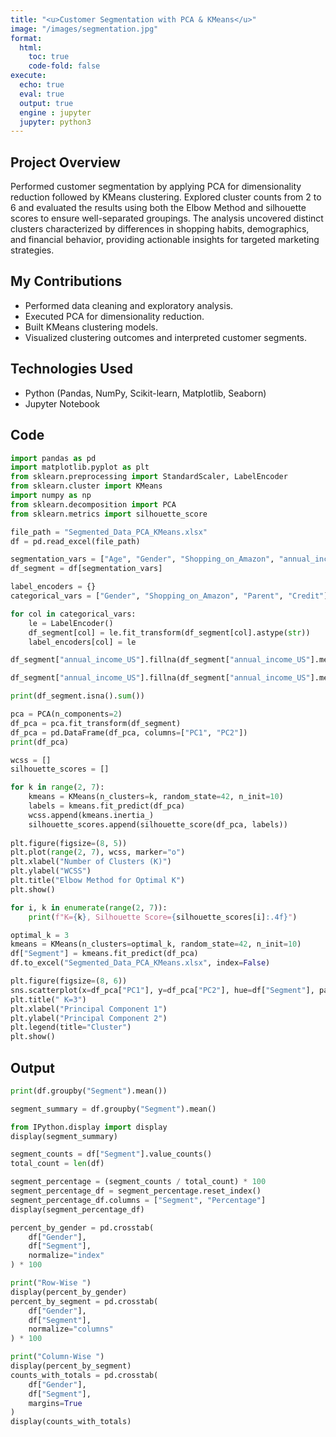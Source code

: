 ```yaml
---
title: "<u>Customer Segmentation with PCA & KMeans</u>"
image: "/images/segmentation.jpg"
format:
  html:
    toc: true
    code-fold: false
execute:
  echo: true
  eval: true
  output: true
  engine : jupyter
  jupyter: python3
---
```


## Project Overview

Performed customer segmentation by applying PCA for dimensionality reduction followed by KMeans clustering. Explored cluster counts from 2 to 6 and evaluated the results using both the Elbow Method and silhouette scores to ensure well-separated groupings. The analysis uncovered distinct clusters characterized by differences in shopping habits, demographics, and financial behavior, providing actionable insights for targeted marketing strategies.

## My Contributions

-   Performed data cleaning and exploratory analysis.
-   Executed PCA for dimensionality reduction.
-   Built KMeans clustering models.
-   Visualized clustering outcomes and interpreted customer segments.

## Technologies Used

-   Python (Pandas, NumPy, Scikit-learn, Matplotlib, Seaborn)
-   Jupyter Notebook

## Code

```python
import pandas as pd
import matplotlib.pyplot as plt
from sklearn.preprocessing import StandardScaler, LabelEncoder
from sklearn.cluster import KMeans
import numpy as np
from sklearn.decomposition import PCA
from sklearn.metrics import silhouette_score
```

```python
file_path = "Segmented_Data_PCA_KMeans.xlsx"
df = pd.read_excel(file_path)
```

```python
segmentation_vars = ["Age", "Gender", "Shopping_on_Amazon", "annual_income_US", "Parent", "Credit"]
df_segment = df[segmentation_vars]
```

```python
label_encoders = {}
categorical_vars = ["Gender", "Shopping_on_Amazon", "Parent", "Credit"]

for col in categorical_vars:
    le = LabelEncoder()
    df_segment[col] = le.fit_transform(df_segment[col].astype(str))
    label_encoders[col] = le

```

```python
df_segment["annual_income_US"].fillna(df_segment["annual_income_US"].median(), inplace=True)
```

```python
df_segment["annual_income_US"].fillna(df_segment["annual_income_US"].median(), inplace=True)
```

```python
print(df_segment.isna().sum())

pca = PCA(n_components=2) 
df_pca = pca.fit_transform(df_segment) 
df_pca = pd.DataFrame(df_pca, columns=["PC1", "PC2"]) 
print(df_pca)
```

```python
wcss = []
silhouette_scores = []

for k in range(2, 7): 
    kmeans = KMeans(n_clusters=k, random_state=42, n_init=10)
    labels = kmeans.fit_predict(df_pca)
    wcss.append(kmeans.inertia_)
    silhouette_scores.append(silhouette_score(df_pca, labels))
    
plt.figure(figsize=(8, 5))
plt.plot(range(2, 7), wcss, marker="o")
plt.xlabel("Number of Clusters (K)")
plt.ylabel("WCSS")
plt.title("Elbow Method for Optimal K")
plt.show()

for i, k in enumerate(range(2, 7)):
    print(f"K={k}, Silhouette Score={silhouette_scores[i]:.4f}")
```

```python
optimal_k = 3 
kmeans = KMeans(n_clusters=optimal_k, random_state=42, n_init=10)
df["Segment"] = kmeans.fit_predict(df_pca)
df.to_excel("Segmented_Data_PCA_KMeans.xlsx", index=False)

```

```python
plt.figure(figsize=(8, 6))
sns.scatterplot(x=df_pca["PC1"], y=df_pca["PC2"], hue=df["Segment"], palette="viridis")
plt.title(" K=3")
plt.xlabel("Principal Component 1")
plt.ylabel("Principal Component 2")
plt.legend(title="Cluster")
plt.show()
```

## Output

```python
print(df.groupby("Segment").mean())
```

```python
segment_summary = df.groupby("Segment").mean()

from IPython.display import display
display(segment_summary)

```

```python
segment_counts = df["Segment"].value_counts()
total_count = len(df)

segment_percentage = (segment_counts / total_count) * 100
segment_percentage_df = segment_percentage.reset_index()
segment_percentage_df.columns = ["Segment", "Percentage"]
display(segment_percentage_df)

```

```python
percent_by_gender = pd.crosstab(
    df["Gender"], 
    df["Segment"], 
    normalize="index"
) * 100

print("Row-Wise ")
display(percent_by_gender)
percent_by_segment = pd.crosstab(
    df["Gender"], 
    df["Segment"], 
    normalize="columns"
) * 100

print("Column-Wise ")
display(percent_by_segment)
counts_with_totals = pd.crosstab(
    df["Gender"], 
    df["Segment"], 
    margins=True
)
display(counts_with_totals)
```